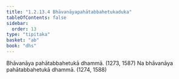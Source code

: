 ```yaml
---
title: "1.2.13.4 Bhāvanāyapahātabbahetukaduka"
tableOfContents: false
sidebar:
  order: 13
type: "tipitaka"
basket: "ab"
book: "dhs"
---
```



<DynamicBreadcrumb />

<Division number="108" book="dhs">

<Paragraph number="251" book="dhs">
Bhāvanāya pahātabbahetukā dhammā. (<Emphasis>1273, 1587</Emphasis>)
</Paragraph>

<Paragraph number="252" book="dhs">
Na bhāvanāya pahātabbahetukā dhammā. (<Emphasis>1274, 1588</Emphasis>)
</Paragraph>
</Division>